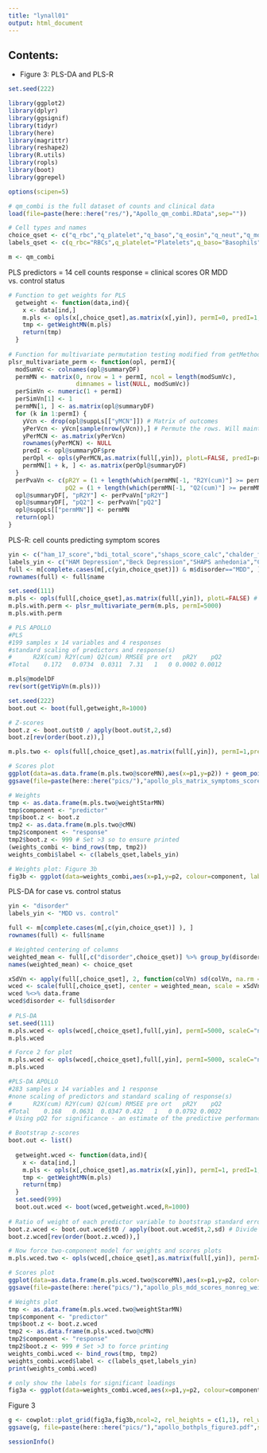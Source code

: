 ```yaml
---
title: "lynall01"
output: html_document
---
```

## Contents:
- Figure 3: PLS-DA and PLS-R

```r

set.seed(222)

library(ggplot2)
library(dplyr)
library(ggsignif)
library(tidyr)
library(here)
library(magrittr) 
library(reshape2)
library(R.utils)
library(ropls)
library(boot)
library(ggrepel)

options(scipen=5) 

# qm_combi is the full dataset of counts and clinical data
load(file=paste(here::here("res/"),"Apollo_qm_combi.RData",sep=""))

# Cell types and names
choice_qset <- c("q_rbc","q_platelet","q_baso","q_eosin","q_neut","q_mono_class","q_mono_int","q_mono_nonclass","q_cd4","q_cd8","q_b","q_nkt","q_nk16","q_nk56")
labels_qset <- c(q_rbc="RBCs",q_platelet="Platelets",q_baso="Basophils",q_eosin="Eosinophils",q_neut="Neutrophils",q_mono_class="Mono (classical)",q_mono_int="Mono (int)",q_mono_nonclass="Mono (non-class)",q_cd4="CD4+ T",q_cd8="CD8+ T",q_b="B cells",q_nkt="NKT cells",q_nk16="CD16(hi) NK",q_nk56="CD56(hi) NK")

```

```r
m <- qm_combi

```

PLS
predictors = 14 cell counts
response = clinical scores OR MDD vs. control status

```r

# Function to get weights for PLS
  getweight <- function(data,ind){
    x <- data[ind,] 
    m.pls <- opls(x[,choice_qset],as.matrix(x[,yin]), permI=0, predI=1, printL=FALSE, plotL=FALSE)
    tmp <- getWeightMN(m.pls)
    return(tmp)
  }
  
# Function for multivariate permutation testing modified from getMethod("opls”,"matrix”)
plsr_multivariate_perm <- function(opl, permI){
  modSumVc <- colnames(opl@summaryDF)
  permMN <- matrix(0, nrow = 1 + permI, ncol = length(modSumVc), 
                   dimnames = list(NULL, modSumVc))
  perSimVn <- numeric(1 + permI)
  perSimVn[1] <- 1
  permMN[1, ] <- as.matrix(opl@summaryDF)
  for (k in 1:permI) {
    yVcn <- drop(opl@suppLs[["yMCN"]]) # Matrix of outcomes
    yPerVcn <- yVcn[sample(nrow(yVcn)),] # Permute the rows. Will maintain the interdependencies.
    yPerMCN <- as.matrix(yPerVcn)
    rownames(yPerMCN) <- NULL 
    predI <- opl@summaryDF$pre 
    perOpl <- opls(yPerMCN,as.matrix(full[,yin]), plotL=FALSE, predI=predI, printL=FALSE) 
    permMN[1 + k, ] <- as.matrix(perOpl@summaryDF)
  }
  perPvaVn <- c(pR2Y = (1 + length(which(permMN[-1, "R2Y(cum)"] >= permMN[1, "R2Y(cum)"])))/(nrow(permMN) - 1), # number of perm R2Y(cum) above actual R2Y(cum)
                pQ2 = (1 + length(which(permMN[-1, "Q2(cum)"] >= permMN[1, "Q2(cum)"])))/(nrow(permMN) - 1)) # number of Q2(cum) above actual R2Y(cum)
  opl@summaryDF[, "pR2Y"] <- perPvaVn["pR2Y"]
  opl@summaryDF[, "pQ2"] <- perPvaVn["pQ2"]
  opl@suppLs[["permMN"]] <- permMN
  return(opl)
}

```

PLS-R: cell counts predicting symptom scores
```r
yin <- c("ham_17_score","bdi_total_score","shaps_score_calc","chalder_fatigue_score")
labels_yin <- c("HAM Depression","Beck Depression","SHAPS anhedonia","Chalder fatigue")
full <- m[complete.cases(m[,c(yin,choice_qset)]) & m$disorder=="MDD", ]
rownames(full) <- full$name

set.seed(111)
m.pls <- opls(full[,choice_qset],as.matrix(full[,yin]), plotL=FALSE) # Sinlge componenet model
m.pls.with.perm <- plsr_multivariate_perm(m.pls, permI=5000)
m.pls.with.perm

# PLS APOLLO
#PLS
#199 samples x 14 variables and 4 responses
#standard scaling of predictors and response(s)
#      R2X(cum) R2Y(cum) Q2(cum) RMSEE pre ort   pR2Y    pQ2
#Total    0.172   0.0734  0.0311  7.31   1   0 0.0002 0.0012

m.pls@modelDF
rev(sort(getVipVn(m.pls))) 

set.seed(222)
boot.out <- boot(full,getweight,R=1000) 

# Z-scores
boot.z <- boot.out$t0 / apply(boot.out$t,2,sd) 
boot.z[rev(order(boot.z)),]

m.pls.two <- opls(full[,choice_qset],as.matrix(full[,yin]), permI=1,predI=2, plotL=FALSE)

# Scores plot 
ggplot(data=as.data.frame(m.pls.two@scoreMN),aes(x=p1,y=p2)) + geom_point(aes(colour=full$disorder)) + ggtitle("")  + theme_bw() + geom_hline(yintercept =0) + geom_vline(xintercept=0) + stat_ellipse() + xlab("Component 1") + ylab("Component 2") 
ggsave(file=paste(here::here("pics/"),"apollo_pls_matrix_symptoms_scores_mdd_nonreg.pdf",sep=""), width=7, height=5) 

# Weights
tmp <- as.data.frame(m.pls.two@weightStarMN)
tmp$component <- "predictor"
tmp$boot.z <- boot.z
tmp2 <- as.data.frame(m.pls.two@cMN)
tmp2$component <- "response"
tmp2$boot.z <- 999 # Set >3 so to ensure printed
(weights_combi <- bind_rows(tmp, tmp2))
weights_combi$label <- c(labels_qset,labels_yin)

# Weights plot: Figure 3b
fig3b <- ggplot(data=weights_combi,aes(x=p1,y=p2, colour=component, label=label)) + geom_point() + ggtitle("")  + theme_bw() + geom_hline(yintercept =0) + geom_vline(xintercept=0) + xlab("Component 1") + ylab("Component 2") + guides(color=guide_legend(title="Variables")) + geom_label_repel(data=dplyr::filter(weights_combi,boot.z>3),aes(x=p1,y=p2, colour=component)) + expand_limits(y=c(0.45), x=c(0.55)) + scale_color_manual(values=c("dark green","purple")) + theme(legend.position = c(0.85,0.15),legend.background = element_rect(color = "black"), legend.title = element_blank()) 

```

PLS-DA for case vs. control status
```r

yin <- "disorder"
labels_yin <- "MDD vs. control"

full <- m[complete.cases(m[,c(yin,choice_qset)] ), ]
rownames(full) <- full$name

# Weighted centering of columns
weighted_mean <- full[,c("disorder",choice_qset)] %>% group_by(disorder) %>% summarise_at(vars(one_of(choice_qset)),mean) %>% summarise_at(vars(one_of(choice_qset)),function(x){sum(x)/2}) %>% as.numeric(.[1,]) 
names(weighted_mean) <- choice_qset

xSdVn <- apply(full[,choice_qset], 2, function(colVn) sd(colVn, na.rm = TRUE))
wced <- scale(full[,choice_qset], center = weighted_mean, scale = xSdVn) # 
wced %<>% data.frame
wced$disorder <- full$disorder
  
# PLS-DA 
set.seed(111)
m.pls.wced <- opls(wced[,choice_qset],full[,yin], permI=5000, scaleC="none") # As have already weighted centred above, don't scale within the model
m.pls.wced

# Force 2 for plot
m.pls.wced <- opls(wced[,choice_qset],full[,yin], permI=5000, scaleC="none") # As have already weighted centred above, don't scale within the model
m.pls.wced

#PLS-DA APOLLO
#283 samples x 14 variables and 1 response
#none scaling of predictors and standard scaling of response(s)
#      R2X(cum) R2Y(cum) Q2(cum) RMSEE pre ort   pR2Y    pQ2
#Total    0.168   0.0631  0.0347 0.432   1   0 0.0792 0.0022
# Using pQ2 for significance - an estimate of the predictive performance of the model by cross-validation. Less interested in R2 (percentage explained) which just increases with the number of components.

# Bootstrap z-scores
boot.out <- list()
  
  getweight.wced <- function(data,ind){
    x <- data[ind,] 
    m.pls <- opls(x[,choice_qset],as.matrix(x[,yin]), permI=1, predI=1, printL=FALSE, plotL=FALSE,scaleC="none")
    tmp <- getWeightMN(m.pls)
    return(tmp)
  }
  set.seed(999)
  boot.out.wced <- boot(wced,getweight.wced,R=1000)
  
# Ratio of weight of each predictor variable to bootstrap standard error and rank predictor variables with |Z|>3
boot.z.wced <- boot.out.wced$t0 / apply(boot.out.wced$t,2,sd) # Divide weight by the standard error
boot.z.wced[rev(order(boot.z.wced)),] 

# Now force two-component model for weights and scores plots
m.pls.wced.two <- opls(wced[,choice_qset],as.matrix(full[,yin]), permI=1,predI=2, plotL=FALSE, scaleC="none")

# Scores plot
ggplot(data=as.data.frame(m.pls.wced.two@scoreMN),aes(x=p1,y=p2, color=full$disorder)) + geom_point(aes(colour=full$disorder)) + ggtitle("")  + theme_bw() + geom_hline(yintercept =0) + geom_vline(xintercept=0) + stat_ellipse() + guides(color=guide_legend(title="Group")) + scale_color_manual(values=c("dark grey","red")) + xlab("Component 1") + ylab("Component 2") + theme(legend.position = c(0.85,0.15),legend.background = element_rect(color = "black"), legend.title = element_blank()) 
ggsave(file=paste(here::here("pics/"),"apollo_pls_mdd_scores_nonreg_weightedscaling.pdf",sep=""), width=5,height=5.4) 

# Weights plot
tmp <- as.data.frame(m.pls.wced.two@weightStarMN)
tmp$component <- "predictor"
tmp$boot.z <- boot.z.wced
tmp2 <- as.data.frame(m.pls.wced.two@cMN)
tmp2$component <- "response"
tmp2$boot.z <- 999 # Set >3 to force printing
weights_combi.wced <- bind_rows(tmp, tmp2) 
weights_combi.wced$label <- c(labels_qset,labels_yin)
print(weights_combi.wced) 

# only show the labels for significant loadings
fig3a <- ggplot(data=weights_combi.wced,aes(x=p1,y=p2, colour=component, label=label)) + geom_point() + ggtitle("")  + theme_bw() + geom_hline(yintercept =0) + geom_vline(xintercept=0) + guides(color=guide_legend(title="Variables")) + expand_limits(x=c(0,0.4),y=c(0,0.4)) + geom_label_repel(data=dplyr::filter(weights_combi.wced,boot.z>3),aes(x=p1,y=p2, colour=component)) + scale_color_manual(values=c("dark green","purple")) + xlab("Component 1") + ylab("Component 2") + theme(legend.position = c(0.85,0.15),legend.background = element_rect(color = "black"), legend.title = element_blank())  

```

Figure 3
```r

g <- cowplot::plot_grid(fig3a,fig3b,ncol=2, rel_heights = c(1,1), rel_widths = c(1,1), align = "hv")
ggsave(g, file=paste(here::here("pics/"),"apollo_bothpls_figure3.pdf",sep=""),width=10,height=5)
```

```r
sessionInfo()
```





